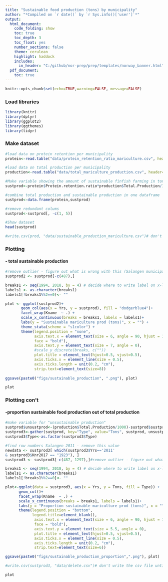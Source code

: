 ```yaml
---
title: "Sustainable food production (tons) by municipality"
author: "*Compiled on `r date()` by `r Sys.info()['user']`*"
output: 
  html_document:
    code_folding: show
    toc: true
    toc_depth: 3
    toc_float: yes
    number_sections: false
    theme: cerulean
    highlight: haddock
    includes: 
      in_header: "C:/github/nor-prep/prep/templates/norway_banner.html"
  pdf_document:
    toc: true
---
```

```r
knitr::opts_chunk$set(echo=TRUE,warning=FALSE, message=FALSE)
```
### Load libraries
```r
library(knitr)
library(dplyr)
library(ggplot2)
library(ggthemes)
library(tidyr)
```
### Make dataset
```r
#load data on protein retention per municipality
protein<-read.table("data/protein_retention_ratio_mariculture.csv", header=TRUE, sep=",") 

#load data on total production per municipality
production<-read.table("data/total_mariculture_production.csv", header=TRUE, sep=",")

#Make variable showing the amount of sustainable finfish farming in tons, where sustainability is defined as the proportion of edible protein in terms of farmed fish compared with the amount put in in terms of feed
sustprod<-protein$Protein.retention.ratio*production$Total.Production/1000

#combine total production and sustainable production in one dataframe
sustprod<-data.frame(protein,sustprod)

#remove redundant colums
sustprod<-sustprod[, -c(1, 5)]

#Show dataset
head(sustprod)

#write.csv(prod, "data/sustainable_production_mariculture.csv")# don't write the csv file until we know if it is okay to 
```

### Plotting
#### - total sustainable production 
```r

#remove outlier - figure out what is wrong with this (Salangen municipality in 2011)!
sustprod2 <- sustprod[-c(487),]

breaks1 <- seq(1994, 2018, by = 4) # decide where to write label on x-labels
labels1 <- as.character(breaks1) 
labels1[!breaks1%%2==0]<- "" 

plot <- ggplot(sustprod2)+ 
       geom_col(aes(x = Yrs, y = sustprod), fill = "dodgerblue4")+ 
       facet_wrap(Kname  ~ .) + 
       scale_x_continuous(breaks = breaks1, labels = labels1)+ 
       labs(y = "Sustainable mariculture prod (tons)", x = "") + 
       theme_stata(scheme = "s1color") + 
       theme(legend.position = "none",  
             axis.text.x = element_text(size = 6, angle = 90, hjust = 1, vjust = 0.5, 
             face = "bold"), 
             axis.text.y = element_text(size = 7, angle = 0), 
             #scale_y_discrete(breaks, c(""))
             plot.title = element_text(hjust=0.5, vjust=0.5), 
             axis.ticks.x = element_line(size = 0.5), 
             axis.ticks.length = unit(0.2, "cm"), 
             strip.text=element_text(size=8)) 
             
ggsave(paste0("figs/sustainable_production", ".png"), plot) 

```

```r
plot
```

### Plotting con't 
#### -proportion sustainable food production out of total production
```r
#make variable for "unsustainable production"
sustprod$unsustprod<-(production$Total.Production/1000)-sustprod$sustprod
sustprod3<-gather(sustprod, key="Type", value="Tons", sustprod, unsustprod)
sustprod3$Type<-as.factor(sustprod3$Type)

#find row numbers Salangen 2011 - remove this value
newdata <- sustprod3[ which(sustprod3$Yrs=='2011' 
& sustprod3$Knr2017 == "1923"), ]
sustprod3 <- sustprod3[-c(487, 1297),]#remove outlier - figure out what is wrong with this!

breaks1 <- seq(1994, 2018, by = 4) # decide where to write label on x-labels
labels1 <- as.character(breaks1) 
labels1[!breaks1%%2==0]<- "" 

plot<-ggplot(data = sustprod3, aes(x = Yrs, y = Tons, fill = Type)) +
      geom_col()+
      facet_wrap(Kname  ~ .) +
      scale_x_continuous(breaks = breaks1, labels = labels1)+ 
      labs(y = "Proportion sustainable mariculture prod (tons)", x = "")+
      theme(legend.position = "bottom",
            legend.title=element_blank(),
             axis.text.x = element_text(size = 6, angle = 90, hjust = 1, vjust = 0.5, 
             face = "bold"), 
             axis.text.y = element_text(size = 5.5, angle = 0), 
             plot.title = element_text(hjust=0.5, vjust=0.5), 
             axis.ticks.x = element_line(size = 0.5), 
             axis.ticks.length = unit(0.2, "cm"), 
             strip.text=element_text(size=6))

ggsave(paste0("figs/sustainable_production_proportion",".png"), plot) 

#write.csv(sustprod3, "data/delete.csv")# don't write the csv file until we know if it is okay to 
```

```r
plot
```
